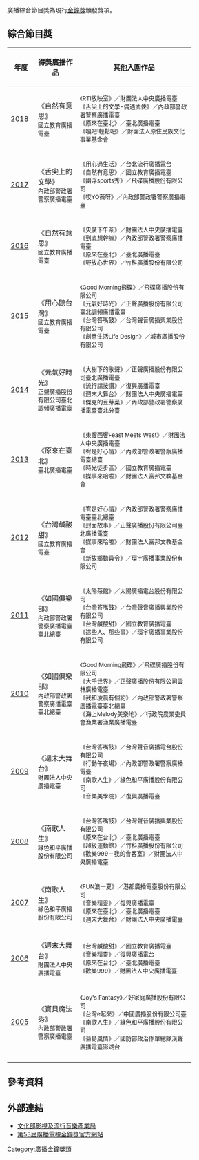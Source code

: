 {{unreferenced|time=2014-06-22T07:15:04+00:00}}
{{Infobox award
| name           = 廣播金鐘獎廣播綜合節目獎
| current_awards = 第53屆金鐘獎
| image          = 
| imagesize      = 
| caption        = 
| description    = 
| presenter      = [[文化部影視及流行音樂產業局|文化部影視及流行音樂產業局]]
| country        = {{ROC-TW}}
| location       = {{TWN}}
| year           = 2005年
| year2          = 2018年
| holder         = 《自然有意思》
| website        = [http://gba.tavis.tw/53rd/list_tv_107.html gba.tavis.tw]
}}
廣播綜合節目獎為現行[[金鐘獎|金鐘獎]]頒發獎項。

==綜合節目獎==
{| class=prettytable cellpadding="5"
|- align=center bgcolor=lavender
!width=1%|年度
!width=20%|得獎廣播作品
!width=55%|其他入圍作品
|-
|[[第53屆金鐘獎|2018]]
|《自然有意思》<br/>
<small>國立教育廣播電臺<br/>
|<small>
《RTI放映室》／財團法人中央廣播電臺<br/>
《舌尖上的文學-偶遇武俠》／內政部警政署警察廣播電臺<br/>
《原來在臺北》／臺北廣播電臺<br/>
《嘎吧!輕鬆吧》／財團法人原住民族文化事業基金會
|-
|[[第52屆金鐘獎|2017]]
|《舌尖上的文學》<br/>
<small>內政部警政署警察廣播電臺<br/>
|<small>
《用心過生活》／台北流行廣播電台<br/>
《自然有意思》／國立教育廣播電臺<br/>
《幽浮sports秀》／飛碟廣播股份有限公司<br/>
《哎YO薇呀》／內政部警政署警察廣播電臺 
|-
|[[第51屆金鐘獎|2016]]
|《自然有意思》<br/>
<small>國立教育廣播電臺<br/>
|<small>
《央廣下午茶》／財團法人中央廣播電臺<br/>
《到底想幹嘛》／內政部警政署警察廣播電臺<br/>
《原來在臺北》／臺北廣播電臺<br/>
《野放心世界》／竹科廣播股份有限公司 
|-
|[[第50屆金鐘獎|2015]]
|《用心聽台灣》<br/>
<small>國立教育廣播電臺<br/>
|<small>
《Good Morning飛碟》／飛碟廣播股份有限公司<br/>
《元氣好時光》／正聲廣播股份有限公司臺北調頻廣播電臺<br/>
《台灣答嘴鼓》／台灣聲音廣播興業股份有限公司<br/>
《創意生活Life Design》／城市廣播股份有限公司
|-
|[[第49屆金鐘獎|2014]]
|《元氣好時光》<br/>
<small>正聲廣播股份有限公司臺北調頻廣播電臺<br/>
|<small>
《大樹下的歌聲》／正聲廣播股份有限公司臺北廣播電臺<br/>
《流行請按讚》／復興廣播電臺<br/>
《週末大舞台》／財團法人中央廣播電臺<br/>
《傑克的豆芽菜》／內政部警政署警察廣播電臺臺北分臺
|-
|[[第48屆金鐘獎|2013]]
|《原來在臺北》<br/>
<small>臺北廣播電臺<br/>
|<small>
《東饗西饗Feast Meets West》／財團法人中央廣播電臺<br/>
《宥是好心情》／內政部警政署警察廣播電臺總臺<br/>
《時光徒步區》／國立教育廣播電臺<br/>
《媒事來哈啦》／財團法人富邦文教基金會
|-
|[[第47屆金鐘獎|2012]]
|《台灣鹹酸甜》<br/>
<small>國立教育廣播電臺<br/>
|<small>
《宥是好心情》／內政部警政署警察廣播電臺臺北總臺<br/>
《封面故事》／正聲廣播股份有限公司臺北廣播電臺<br/>
《媒事來哈啦》／財團法人富邦文教基金會<br/>
《新故鄉動員令》／環宇廣播事業股份有限公司
|-
|[[第46屆金鐘獎|2011]]
|《如國俱樂部》<br/>
<small>內政部警政署警察廣播電臺臺北總臺<br/>
|<small>
《太陽茶館》／太陽廣播電台股份有限公司<br/>
《台灣答嘴鼓》／台灣聲音廣播興業股份有限公司<br/>
《台灣鹹酸甜》／國立教育廣播電臺<br/>
《這些人、那些事》／環宇廣播事業股份有限公司
|-
|[[第45屆金鐘獎|2010]]
|《如國俱樂部》<br/>
<small>內政部警政署警察廣播電臺臺北總臺<br/>
|<small>
《Good Morning飛碟》／飛碟廣播股份有限公司<br/>
《大千世界》／正聲廣播股份有限公司雲林廣播電臺<br/>
《我和凌晨有個約》／內政部警政署警察廣播電臺臺北總臺<br/>
《海上Melody美樂地》／行政院農業委員會漁業署漁業廣播電臺
|-
|[[第44屆金鐘獎|2009]]
|《週末大舞台》<br/>
<small>財團法人中央廣播電臺<br/>
|<small>
《台灣答嘴鼓》／台灣聲音廣播電台股份有限公司<br/>
《行動午夜場》／內政部警政署警察廣播電臺<br/>
《南歌人生》／綠色和平廣播股份有限公司<br/>
《音樂美學院》／復興廣播電臺
|-
|[[第43屆金鐘獎|2008]]
|《南歌人生》<br/>
<small>綠色和平廣播股份有限公司<br/>
|<small>
《台灣答嘴鼓》／台灣聲音廣播興業股份有限公司<br/>
《原來在台北》／臺北廣播電臺<br/>
《超級運動館》／竹科廣播股份有限公司<br/>
《歡樂999－我的會客室》／財團法人中央廣播電臺
|-
|[[第42屆金鐘獎|2007]]
|《南歌人生》<br/>
<small>綠色和平廣播股份有限公司<br/>
|<small>
《FUN浪一夏》／港都廣播電臺股份有限公司<br/>
《音樂精靈》／復興廣播電臺<br/>
《原來在臺北》／臺北廣播電臺<br/>
《週末大舞台》／財團法人中央廣播電臺
|-
|[[第41屆金鐘獎|2006]]
|《週末大舞台》<br/>
<small>財團法人中央廣播電臺<br/>
|<small>
《台灣鹹酸甜》／國立教育廣播電臺<br/>
《音樂精靈》／復興廣播電台<br/>
《原來在台北》／臺北廣播電臺<br/>
《歡樂999》／財團法人中央廣播電臺
|-
|[[第40屆金鐘獎|2005]]
|《寶貝魔法秀》<br/>
<small>內政部警政署警察廣播電臺<br/>
|<small>
《Joy's Fantasy》／好家庭廣播股份有限公司<br/>
《台灣e起來》／中國廣播股份有限公司臺<br/>
《南歌人生》／綠色和平廣播股份有限公司<br/>
《菊島風情》／國防部政治作單總隊漢聲廣播電臺澎湖台
|-
|}

==參考資料==

==外部連結==
* [https://www.bamid.gov.tw/submenu_161.html 文化部影視及流行音樂產業局] {{Wayback|url=https://www.bamid.gov.tw/submenu_161.html |date=20190608062300 }}
* [http://gba.tavis.tw/53rd/index.html 第53屆廣播電視金鐘獎官方網站] {{Wayback|url=http://gba.tavis.tw/53rd/index.html |date=20190830053800 }}

[[Category:廣播金鐘獎類|Category:廣播金鐘獎類]]